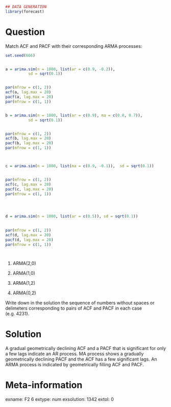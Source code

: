 ```r
## DATA GENERATION
library(forecast)
```

Question
========

Match ACF and PACF with their corresponding ARMA processes: 

```r

set.seed(666)


a = arima.sim(n = 1000, list(ar = c(0.9, -0.2)),
          sd = sqrt(0.1))


par(mfrow = c(1, 2))
acf(a, lag.max = 20)
pacf(a, lag.max = 20)
par(mfrow = c(1, 1))


b = arima.sim(n = 1000, list(ar = c(0.9), ma = c(0.8, 0.7)),
          sd = sqrt(0.1))


par(mfrow = c(1, 2))
acf(b, lag.max = 20)
pacf(b, lag.max = 20)
par(mfrow = c(1, 1))



c = arima.sim(n = 1000, list(ma = c(0.9, -0.1)),  sd = sqrt(0.1))


par(mfrow = c(1, 2))
acf(c, lag.max = 20)
pacf(c, lag.max = 20)
par(mfrow = c(1, 1))




d = arima.sim(n = 1000, list(ar = c(0.5)), sd = sqrt(0.1))
  

par(mfrow = c(1, 2))
acf(d, lag.max = 20)
pacf(d, lag.max = 20)
par(mfrow = c(1, 1))




```




1. ARMA(2,0)

2. ARMA(1,0)

3. ARMA(1,2)

4. ARMA(0,2) 





Write down in the solution the sequence of numbers without spaces or delimeters corresponding to pairs of ACF and PACF in each case (e.g. 4231).

Solution
========

A gradual geometrically declining ACF and a PACF that is significant for only a few lags indicate an AR process. MA process shows a gradually geometrically declining PACF and the ACF has a few significant lags. An ARMA process is indicated by geometrically filling ACF and PACF. 


Meta-information
================
exname: F2 6
extype: num
exsolution: 1342
extol: 0
	
